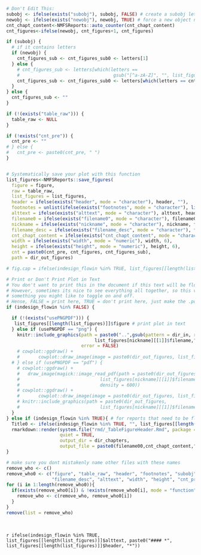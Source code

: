

```r

# Don't Edit This:
subobj <- ifelse(exists("subobj"), subobj, FALSE) # create a subobj letter (1a)
newobj <- ifelse(exists("newobj"), newobj, TRUE) # force a new object number (1b-> 2a and 1 -> 2)
cnt_chapt_content<-NMFSReports::auto_counter(cnt_chapt_content)
cnt_figures<-ifelse(newobj, cnt_figures+1, cnt_figures)

if (subobj) {
  # if it contains letters
  if (newobj) {
    cnt_figures_sub <- cnt_figures_sub0 <- letters[1]
  } else {
    # cnt_figures_sub <- letters[which(letters == 
    #                                   gsub("[^a-zA-Z]", "", list_figures[length(list_figures)][[1]]$number))+1]
    cnt_figures_sub <- cnt_figures_sub0 <- letters[which(letters == cnt_figures_sub0)+1]
  }
} else {
  cnt_figures_sub <- ""
}

if (!(exists("table_raw"))) {
  table_raw <- NULL
}

if (!exists("cnt_pre")) {
  cnt_pre <- ""
# } else {
#   cnt_pre <- paste0(cnt_pre, " ")
}


# Systematically save your plot with this function
list_figures<-NMFSReports::save_figures(
  figure = figure, 
  raw = table_raw, 
  list_figures = list_figures, 
  header = ifelse(exists("header", mode = "character"), header, ""),
  footnotes = unlist(ifelse(exists("footnotes", mode = "character"), list(footnotes), "")), 
  alttext = ifelse(exists("alttext", mode = "character"), alttext, header),
  filename0 = ifelse(exists("filename0", mode = "character"), filename0, nickname), 
  nickname = ifelse(exists("nickname", mode = "character"), nickname, filename0),
  filename_desc = ifelse(exists("filename_desc", mode = "character"), filename_desc, nickname),
  cnt_chapt_content = ifelse(exists("cnt_chapt_content", mode = "character"), cnt_chapt_content, "001"), 
  width = ifelse(exists("width", mode = "numeric"), width, 6), 
  height = ifelse(exists("height", mode = "numeric"), height, 6),
  cnt = paste0(cnt_pre, cnt_figures, cnt_figures_sub), 
  path = dir_out_figures)

```

```r

# fig.cap = ifelse(indesign_flowin %in% TRUE, list_figures[[length(list_figures)]]$alttext, paste0("\n#### *", list_figures[[length(list_figures)]]$header, "*")), 

# Print or Don't Print Plot in Text
# You don't want to print this in the document if this text will be flowed into InDesign. 
# However, sometimes its nice to see everything all together, so this variable is 
# something you might like to toggle on and off. 
# Hense, FALSE = print here, TRUE = don't print here, just make the .pdf (coded above)
if (indesign_flowin %in% FALSE) {

  if (!(exists("usePNGPDF"))) {
   list_figures[[length(list_figures)]]$figure # print plot in text
  } else if (usePNGPDF == "png") {
    knitr::include_graphics(path = paste0("..",gsub(pattern = dir_in, replacement = "", x = dir_out_figures),
                                 list_figures[nickname][[1]]$filename,".png"), 
                            error = FALSE)
    # cowplot::ggdraw() +
    #       cowplot::draw_image(image = paste0(dir_out_figures, list_figures[nickname][[1]]$filename,".png"))
  # } else if (usePNGPDF == "pdf") {
    # cowplot::ggdraw() +
    #   draw_image(magick::image_read_pdf(path = paste0(dir_out_figures, 
    #                              list_figures[nickname][[1]]$filename,".pdf"),
    #                              density = 600))
    # cowplot::ggdraw() +
    #       cowplot::draw_image(image = paste0(dir_out_figures, list_figures[nickname][[1]]$filename,".pdf"))
    # knitr::include_graphics(path = paste0(dir_out_figures,
    #                              list_figures[nickname][[1]]$filename,".pdf"))
  }
} else if (indesign_flowin %in% TRUE){ # for reports that need to be flowed into InDesign
  Title0 <- ifelse(indesign_flowin %in% TRUE, "", list_figures[[length(list_figures)]]$caption)
  rmarkdown::render(system.file("rmd/_TableFigureHeader.Rmd", package = "NMFSReports"),
                    quiet = TRUE,
                    output_dir = dir_chapters,
                    output_file = paste0(filename00,cnt_chapt_content,"_Title.docx"))
}

# make sure you dont mistakenly name other files with these names
remove_who <- c()
remove_who0 <- c("figure", "table_raw", "header", "footnotes", "subobj", "newobj", #"nickname", 
                 "filename_desc", "alttext", "width", "height", "cnt_pre")
for (i in 1:length(remove_who0)){
  if(exists(remove_who0[i]) & !exists(remove_who0[i], mode = "function")){
    remove_who <- c(remove_who, remove_who0[i])
  }
}
remove(list = remove_who)

```

</br>

<!-- caption -->
`r ifelse(indesign_flowin %in% TRUE, list_figures[[length(list_figures)]]$alttext, paste0("#### *", list_figures[[length(list_figures)]]$header, "*")) `

<!-- alt text -->
<!-- `r if(indesign_flowin %in% FALSE & (list_figures[[length(list_figures)]]$alttext)!="") { paste0("*Alternative text: ", list_figures[[length(list_figures)]]$alttext, "*") } ` -->

<!-- </br> -->

